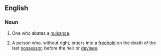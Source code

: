 ==English==
===Noun===
{{en-noun}}

# {{law}} One who abates a [[nuisance]].
# {{law}} A person who, without right, enters into a [[freehold]] on the death of the last [[possessor]], before the heir or [[devisee]]. 

{{1913}}
